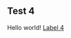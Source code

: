 == Test 4 ==
<span class="bookmark-start" id="_Toc3456"></span>
Hello world! [[Test:My Test#_Toc1234|Label 4]]